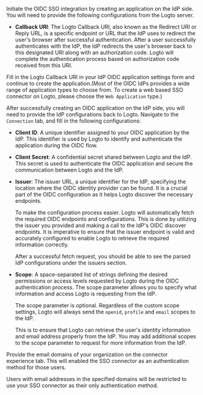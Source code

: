 
<Step index={0} title="Create an OIDC application on your IdP">

Initiate the OIDC SSO integration by creating an application on the IdP side. You will need to provide the following configurations from the Logto server.

- **Callback URI**: The Logto Callback URI, also known as the Redirect URI or Reply URL, is a specific endpoint or URL that the IdP uses to redirect the user's browser after successful authentication. After a user successfully authenticates with the IdP, the IdP redirects the user's browser back to this designated URI along with an authorization code. Logto will complete the authentication process based on authorization code received from this URI.

<OidcCallbackUri />

Fill in the Logto Callback URI in your IdP OIDC application settings form and continue to create the application.(Most of the OIDC IdPs provides a wide range of application types to choose from. To create a web based SSO connector on Logto, please choose the `Web Application` type.)

</Step>
<Step index={1} title="Configure OIDC SSO on Logto">

After successfully creating an OIDC application on the IdP side, you will need to provide the IdP configurations back to Logto. Navigate to the `Connection` tab, and fill in the following configurations:

- **Client ID**: A unique identifier assigned to your OIDC application by the IdP. This identifier is used by Logto to identify and authenticate the application during the OIDC flow.

- **Client Secret**: A confidential secret shared between Logto and the IdP. This secret is used to authenticate the OIDC application and secure the communication between Logto and the IdP.

- **Issuer**: The issuer URL, a unique identifier for the IdP, specifying the location where the OIDC identity provider can be found. It is a crucial part of the OIDC configuration as it helps Logto discover the necessary endpoints.

  To make the configuration process easier. Logto will automatically fetch the required OIDC endpoints and configurations. This is done by utilizing the issuer you provided and making a call to the IdP's OIDC discover endpoints. It is imperative to ensure that the issuer endpoint is valid and accurately configured to enable Logto to retrieve the required information correctly.

  After a successful fetch request, you should be able to see the parsed IdP configurations under the issuers section.

- **Scope**: A space-separated list of strings defining the desired permissions or access levels requested by Logto during the OIDC authentication process. The scope parameter allows you to specify what information and access Logto is requesting from the IdP.

  The scope parameter is optional. Regardless of the custom scope settings, Logto will always send the `openid`, `profile` and `email` scopes to the IdP.

  This is to ensure that Logto can retrieve the user's identity information and email address properly from the IdP. You may add additional scopes to the scope parameter to request for more information from the IdP.

</Step>
<Step index={2} title="Set email domains and enable the SSO connector">

Provide the email domains of your organization on the connector experience tab. This will enabled the SSO connector as an authentication method for those users.

Users with email addresses in the specified domains will be restricted to use your SSO connector as their only authentication method.

</Step>
